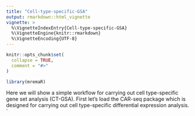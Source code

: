 ```yaml
---
title: "Cell-type-specific-GSA"
output: rmarkdown::html_vignette
vignette: >
  %\VignetteIndexEntry{Cell-type-specific-GSA}
  %\VignetteEngine{knitr::rmarkdown}
  %\VignetteEncoding{UTF-8}
---
```


```r
knitr::opts_chunk$set(
  collapse = TRUE,
  comment = "#>"
)
```

```r
library(mremaR)
```

Here we will show a simple workflow for carrying out cell type-specific gene set analysis (CT-GSA). First let's load the CAR-seq package which is designed for carrying out cell type-specific differential expression analysis. 
`







